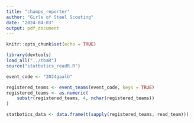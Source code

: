 ```yaml
---
title: "champs_reporter"
author: "Girls of Steel Scouting"
date: "2024-04-03"
output: pdf_document
---
```


```r
knitr::opts_chunk$set(echo = TRUE)
```

```r
library(devtools)
load_all("../tbaR")
source("statbotics_readR.R")

event_code <- "2024gaalb"

registered_teams <- event_teams(event_code, keys = TRUE)
registered_teams <- as.numeric(
    substr(registered_teams, 4, nchar(registered_teams))
)

statbotics_data <- data.frame(t(sapply(registered_teams, read_team)))
```

